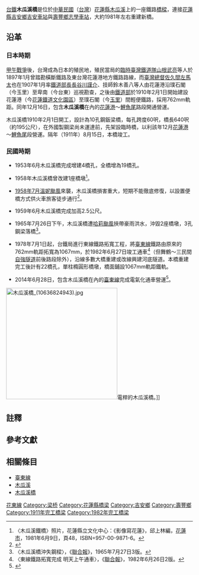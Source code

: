 {{For|[[交通部公路總局|交通部公路總局]][[台9線|台9線]]公路跨越[[木瓜溪|木瓜溪]]的橋梁|木瓜溪橋}}
{{Infobox_Bridge
|bridge_name   = 木瓜溪橋
|image         =台鐵花東線鐵路木瓜溪橋 - panoramio.jpg

|image_size    = 300px
|caption       = [[臺東線|臺東線]]木瓜溪橋
|official_name = 木瓜溪橋
|also_known_as = 
|carries       =[[File:ROC_Taiwan_Railways_Administration_Logo.svg|20px]][[交通部臺灣鐵路管理局|台鐵]][[臺東線|臺東線]]<br> |crosses       = [[木瓜溪|木瓜溪]]
|locale        = {{ROC-TW}}[[花蓮縣|花蓮縣]][[吉安鄉|吉安鄉]]、[[壽豐鄉|壽豐鄉]]
|maint         =[[File:ROC_Taiwan_Railways_Administration_Logo.svg|20px]][[交通部臺灣鐵路管理局|交通部臺灣鐵路管理局]]
|id            = 
|design        =上部結構：上承式預力混凝土梁橋<br>下部結構：混凝土橋墩與沉箱基礎
|mainspan      = 
|pierswater = 21
|length        =
|width         =單線橋梁
|height        = 
|clearance     = 
|below         = 
|traffic       = 
|designed_by   = 
| builder       = 
|begin         = 
|complete      ={{flagicon|Empire of Japan}}1911年8月15日<br /> {{flagicon|Taiwan}}1981年？（重建）
|open          =

|closed        = 
|toll          = 
|map_cue       = 
|map_image     = 
|map_text      = 
|map_width     =
|coordinates   = {{coord|23.930533|N|121.537258|E|display=title,inline}}
|lat           = 
|long          = 
|cost          = 
|preceded= 仁壽橋（台9丙線）
|followed= [[木瓜溪橋|木瓜溪橋]]（台9線）
}}

[[臺灣鐵路管理局|台鐵]]'''木瓜溪橋'''是位於[[中華民國|中華民國]]（[[台灣|台灣]]）[[花蓮縣|花蓮縣]][[木瓜溪|木瓜溪]]上的一座鐵路[[橋樑|橋樑]]，連接[[花蓮縣|花蓮縣]][[吉安鄉|吉安鄉]][[吉安車站|吉安車站]]與[[壽豐鄉|壽豐鄉]][[志學車站|志學車站]]，大約1981年左右重建新橋。

== 沿革 ==
=== 日本時期 ===
[[甲午戰爭|甲午戰爭]]後，台灣成為日本的殖民地，殖民當局的[[臨時臺灣鐵道隊|臨時臺灣鐵道隊]][[山根武亮|山根武亮]]等人於1897年1月曾踏勘橫斷鐵路及東台灣花蓮港地方鐵路路線{{r|江|page=94}}，而[[臺灣總督|臺灣總督]][[佐久間左馬太|佐久間左馬太]]也在1907年1月率[[臺灣總督府交通局鐵道部|鐵道部長]][[長谷川謹介|長谷川謹介]]、技師鈴木善八等人由花蓮港沿璞石閣（今玉里）至卑南（今台東）巡視勘查{{r|東線|page=7}}，之後由[[臺灣總督府交通局鐵道部|鐵道部]]於1910年2月1日開始建設花蓮港（今[[花蓮鐵道文化園區|花蓮鐵道文化園區]]）至璞石閣（今[[玉里車站|玉里]]）間輕便鐵路，採用762mm軌距{{r|東線|page=30}}{{Efn|但橋梁隧道路基以1067mm軌距的建築標準設計，以期日後能與西部1067mm軌距的[[縱貫線_(鐵路)|縱貫線]]銜接{{r|東線|page=30}}。}}。同年12月16日，包含'''木瓜溪橋'''在內的[[花蓮鐵道文化園區|花蓮港]]～[[壽豐車站|鯉魚尾]]路段開通營運{{r|東線|page=110}}{{Efn|前一日（12月15日）即有一客貨混合列車運轉<ref name="史學研究所">{{cite book|editor=中華綜合發展研究院應用史學研究所|date=2002|title=《吉安鄉志》|url=https://tm.ncl.edu.tw/article?u=006_001_0000304978&lang=chn|pages=頁377|location=花蓮縣吉安鄉|publisher=花縣壽豐鄉公所|isbn=9570107111|language=zh-tw|access-date=2020-07-01}}</ref>。}}。

木瓜溪橋1910年2月1日開工，設計為10孔鋼鈑梁橋，每孔跨度60呎，橋長640呎（約195公尺），在外國製鋼梁尚未運達前，先架設臨時橋，以利該年12月[[花蓮鐵道文化園區|花蓮港]]～[[壽豐車站|鯉魚尾]]段營運{{r|東線|page=35}}。隔年（1911年）8月15日，本橋竣工{{r|東線|page=37}}。
=== 民國時期 ===
*1953年6月木瓜溪橋完成增建4橋孔，全橋增為19橋孔{{r|合編}}。

*1958年木瓜溪橋曾改建1座橋墩<ref>〈木瓜溪鐵橋〉照片，花蓮縣立文化中心：《影像寫花蓮》，邱上林編，[[花蓮市|花蓮市]]，1981年6月9日，頁48，ISBN=957-00-9871-6{{Zh-tw}}。</ref>。

*[[1958年太平洋颱風季#超級颱風溫妮Winnie|1958年7月溫妮颱風]]來襲，木瓜溪橋損害重大，短期不能徹底修復，以設置便橋方式供火車旅客徒步通行<ref>{{Cite web|url=http://das.nlpi.edu.tw/cgi-bin/gs32/gsweb.cgi/ccd=Q4wOqM/main?db=mysearchdb&searchmode=basic&s=%22%E6%9C%A8%E7%93%9C%E6%BA%AA%E6%A9%8B%E7%9F%AD%E6%9C%9F%E5%85%A7%E9%9B%A3%E5%BE%97%E4%BF%AE%E5%BE%A9%22.#result|title=〈東線鐵路災情為廿年來最重一次，廿二日可接駁通車，木瓜溪橋短期內難得修復〉|language=zh-tw|accessdate=|work=|publisher=《[[民聲日報|民聲日報]]》|date=1958年7月20日2版，[[國立公共資訊圖書館|國立公共資訊圖書館]]數位典藏服務網|archive-date=2020年7月13日|archive-url=https://web.archive.org/web/20200713152211/http://das.nlpi.edu.tw/cgi-bin/gs32/gsweb.cgi/ccd=Q4wOqM/main?db=mysearchdb&searchmode=basic&s=%22%E6%9C%A8%E7%93%9C%E6%BA%AA%E6%A9%8B%E7%9F%AD%E6%9C%9F%E5%85%A7%E9%9B%A3%E5%BE%97%E4%BF%AE%E5%BE%A9%22.#result|dead-url=no}}</ref>。

*1959年6月木瓜溪橋完成加高2.5公尺{{r|合編}}。

*1965年7月26日下午，木瓜溪橋遭[[1965年太平洋颱風季#颱風哈莉（Harriet）|哈莉颱風]]挾帶豪雨洪水，沖毀2座橋墩，3孔鋼梁落橋<ref>〈木瓜溪橋沖失鋼樑〉，《[[聯合報|聯合報]]》，1965年7月27日3版{{Zh-tw}}。</ref>。

*1978年7月1日起，台鐵局進行東線鐵路拓寬工程，將[[臺東線|臺東線]]鐵路由原來的762mm軌距拓寬為1067mm，於1982年6月27日竣工通車<ref>〈東線鐵路拓寬完成 明天上午通車〉，《[[聯合報|聯合報]]》，1982年6月26日2版{{Zh-tw}}。</ref>（但舞鶴～三民間[[自強隧道_(花蓮縣)|自強隧道]]前後路段除外），沿線多數大橋重建或改線興建河底隧道。本橋重建完工後計有22橋孔，單柱橢圓形橋墩，橋面鋪設1067mm軌距鐵軌。

*2014年6月28日，包含木瓜溪橋在內的[[臺東線|臺東線]]完成電氣化通車營運<ref>{{Cite web|url=https://news.ltn.com.tw/news/life/breakingnews/1040517|title=〈花東鐵路電氣化 6月28日通車典禮〉|language=zh-tw|accessdate=|work=|publisher=《[[自由時報|自由時報]]》|date=2014年6月26日|archive-date=2020年7月5日|archive-url=https://web.archive.org/web/20200705050614/https://news.ltn.com.tw/news/life/breakingnews/1040517|dead-url=no}}</ref>。
[[File:木瓜溪橋_(10636824943).jpg|300px]]電桿的木瓜溪橋。]]

==註釋==
<div class="references-small">
{{NoteFoot}}
</div>
{{notelist|iger=}}

== 參考文獻 ==
{{Reflist|refs=
<ref name="江">{{cite book |author=臺灣總督府鐵道部 著；江慶林 譯 |title=《臺灣鐵路史》上冊 |publisher=臺灣省文獻委員會 |language=zh-tw|date=1990年6月}}</ref>
<ref name="東線">{{cite book |url=https://dl.ndl.go.jp/info:ndljp/pid/955406 |author= |title=《臺灣鐵道臺東線》 |publisher=[[臺灣總督府交通局鐵道部|臺灣總督府鐵道部]] |language=ja |location=[[臺北市|臺北]] |page= |date=1917年5月5日，日本[[國立國會圖書館|國立國會圖書館]]數位典藏 |access-date=2020年7月2日 |archive-date=2021年1月20日 |archive-url=https://web.archive.org/web/20210120104422/https://dl.ndl.go.jp/info:ndljp/pid/955406 |dead-url=no }}</ref>
<ref name="合編">{{cite book|author=交通部交通研究所|title=[[中華民國|中華民國]]39年～49年合編本《交通年鑑》|location=[[臺北市|臺北市]] |language=zh-tw|page=頁440|date=1962年}}</ref>
}}

==相關條目==
*[[臺東線|臺東線]]
*[[木瓜溪|木瓜溪]]
*[[木瓜溪橋|木瓜溪橋]]

{{臺灣鐵道史}}
[[Category:臺灣鐵路管理局橋梁|花東線]]
[[Category:梁桥|Category:梁桥]]
[[Category:花蓮縣橋梁|Category:花蓮縣橋梁]]
[[Category:吉安鄉|Category:吉安鄉]]
[[Category:壽豐鄉|Category:壽豐鄉]]
[[Category:1911年完工橋梁|Category:1911年完工橋梁]]
[[Category:1982年完工橋梁|Category:1982年完工橋梁]]